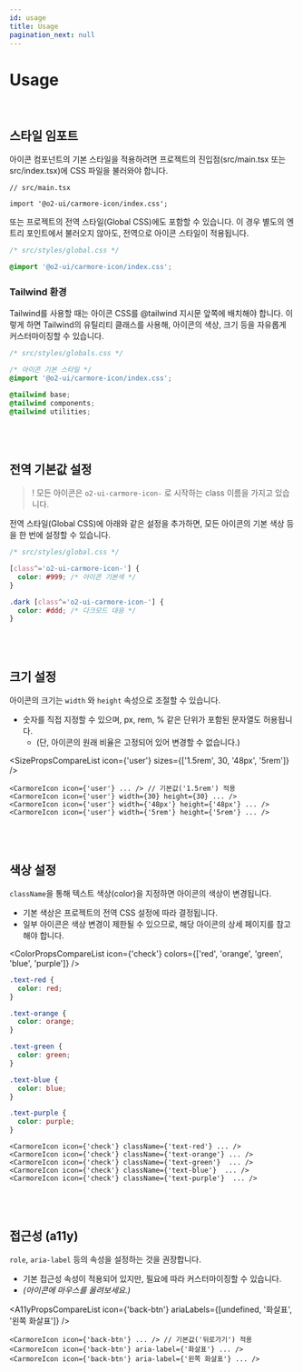 ```yaml
---
id: usage
title: Usage
pagination_next: null
---
```




# Usage

<br />

## 스타일 임포트

아이콘 컴포넌트의 기본 스타일을 적용하려면 프로젝트의 진입점(src/main.tsx 또는 src/index.tsx)에 CSS 파일을 불러와야 합니다.

```tsx
// src/main.tsx

import '@o2-ui/carmore-icon/index.css';
```

또는 프로젝트의 전역 스타일(Global CSS)에도 포함할 수 있습니다.
이 경우 별도의 엔트리 포인트에서 불러오지 않아도, 전역으로 아이콘 스타일이 적용됩니다.

```css
/* src/styles/global.css */

@import '@o2-ui/carmore-icon/index.css';
```

### Tailwind 환경

Tailwind를 사용할 때는 아이콘 CSS를 @tailwind 지시문 앞쪽에 배치해야 합니다.
이렇게 하면 Tailwind의 유틸리티 클래스를 사용해, 아이콘의 색상, 크기 등을 자유롭게 커스터마이징할 수 있습니다.

```css
/* src/styles/globals.css */

/* 아이콘 기본 스타일 */
@import '@o2-ui/carmore-icon/index.css';

@tailwind base;
@tailwind components;
@tailwind utilities;
```

<br />
<br />

## 전역 기본값 설정

> ! 모든 아이콘은 `o2-ui-carmore-icon-` 로 시작하는 class 이름을 가지고 있습니다.

전역 스타일(Global CSS)에 아래와 같은 설정을 추가하면, 모든 아이콘의 기본 색상 등을 한 번에 설정할 수 있습니다.

```css
/* src/styles/global.css */

[class^='o2-ui-carmore-icon-'] {
  color: #999; /* 아이콘 기본색 */
}

.dark [class^='o2-ui-carmore-icon-'] {
  color: #ddd; /* 다크모드 대응 */
}
```

<br />
<br />

## 크기 설정

아이콘의 크기는 `width` 와 `height` 속성으로 조절할 수 있습니다.

- 숫자를 직접 지정할 수 있으며, px, rem, % 같은 단위가 포함된 문자열도 허용됩니다.
  - (단, 아이콘의 원래 비율은 고정되어 있어 변경할 수 없습니다.)

<SizePropsCompareList icon={'user'} sizes={['1.5rem', 30, '48px', '5rem']} />

```tsx
<CarmoreIcon icon={'user'} ... /> // 기본값('1.5rem') 적용
<CarmoreIcon icon={'user'} width={30} height={30} ... />
<CarmoreIcon icon={'user'} width={'48px'} height={'48px'} ... />
<CarmoreIcon icon={'user'} width={'5rem'} height={'5rem'} ... />
```

<br />
<br />

## 색상 설정

`className`을 통해 텍스트 색상(color)을 지정하면 아이콘의 색상이 변경됩니다.

- 기본 색상은 프로젝트의 전역 CSS 설정에 따라 결정됩니다.
- 일부 아이콘은 색상 변경이 제한될 수 있으므로, 해당 아이콘의 상세 페이지를 참고해야 합니다.

<ColorPropsCompareList icon={'check'} colors={['red', 'orange', 'green', 'blue', 'purple']} />

```css
.text-red {
  color: red;
}

.text-orange {
  color: orange;
}

.text-green {
  color: green;
}

.text-blue {
  color: blue;
}

.text-purple {
  color: purple;
}
```

```tsx
<CarmoreIcon icon={'check'} className={'text-red'} ... />
<CarmoreIcon icon={'check'} className={'text-orange'} ... />
<CarmoreIcon icon={'check'} className={'text-green'}  ... />
<CarmoreIcon icon={'check'} className={'text-blue'}  ... />
<CarmoreIcon icon={'check'} className={'text-purple'}  ... />
```

<br />
<br />

## 접근성 (a11y)

`role`, `aria-label` 등의 속성을 설정하는 것을 권장합니다.

- 기본 접근성 속성이 적용되어 있지만, 필요에 따라 커스터마이징할 수 있습니다.
- _(아이콘에 마우스를 올려보세요.)_

<A11yPropsCompareList icon={'back-btn'} ariaLabels={[undefined, '화살표', '왼쪽 화살표']} />

```tsx
<CarmoreIcon icon={'back-btn'} ... /> // 기본값('뒤로가기') 적용
<CarmoreIcon icon={'back-btn'} aria-label={'화살표'} ... />
<CarmoreIcon icon={'back-btn'} aria-label={'왼쪽 화살표'} ... />
```
